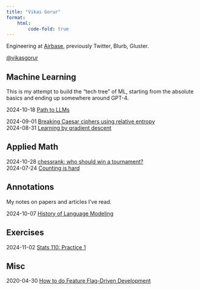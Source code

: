 ```yaml
---
title: "Vikas Gorur"
format:
    html:
        code-fold: true
---
```


Engineering at [Airbase](https://www.airbase.com/), previously Twitter, Blurb, Gluster.

[@vikasgorur](https://x.com/vikasgorur)

## Machine Learning

This is my attempt to build the "tech tree" of ML, starting from the absolute basics and ending up somewhere around GPT-4.

<span class="pub-date">2024-10-18</span> [Path to LLMs](posts/path-to-llms.qmd)

<span class="pub-date">2024-09-01</span> [Breaking Caesar ciphers using relative entropy](posts/breaking-caesar-cipher.qmd) \
<span class="pub-date">2024-08-31</span> [Learning by gradient descent](posts/learning-by-gradient-descent.qmd)

## Applied Math

<span class="pub-date">2024-10-28</span> [chessrank: who should win a tournament?](posts/chessrank.qmd) \
<span class="pub-date">2024-07-24</span> [Counting is hard](posts/counting-is-hard.qmd)

## Annotations

My notes on papers and articles I've read.

<span class="pub-date">2024-10-07</span> [History of Language Modeling](annotations/history-of-language-models.qmd)

## Exercises
<span class="pub-date">2024-11-02</span> [Stats 110: Practice 1](exercises/stats110-practice1.qmd)

## Misc

<span class="pub-date">2020-04-30</span> [How to do Feature Flag-Driven Development](posts/feature-flags.qmd)

